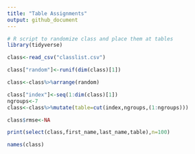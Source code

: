 ```yaml
---
title: "Table Assignments"
output: github_document
---
```



```r
# R script to randomize class and place them at tables
library(tidyverse)

class<-read_csv("classlist.csv")

class["random"]<-runif(dim(class)[1])

class<-class%>%arrange(random)

class["index"]<-seq(1:dim(class)[1])
ngroups<-7
class<-class%>%mutate(table=cut(index,ngroups,(1:ngroups)))

class$rmse<-NA

print(select(class,first_name,last_name,table),n=100)

names(class)
```
